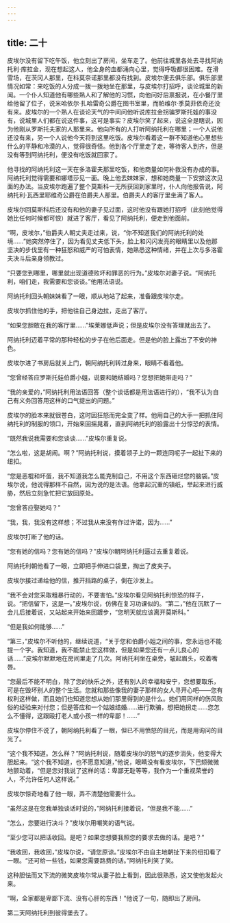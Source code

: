 ```yaml
---
---
---
```

title: 二十
---




皮埃尔没有留下吃午饭，他立刻出了房间，坐车走了。他前往城里各处去寻找阿纳托利·库拉金，现在想起这人，他全身的血都涌向心里，觉得呼吸都很困难。在滑雪场，在茨冈人那里，在科莫奈诺那里都没有找到。皮埃尔便去俱乐部。俱乐部里情况如常：来吃饭的人分成一拨一拨地坐在那里，与皮埃尔打招呼，谈论城里的新闻。一个仆人知道他有哪些熟人和了解他的习惯，向他问好后禀报说，在小餐厅里给他留了位子，说米哈依尔·扎哈雷奇公爵在图书室里，而帕维尔·季莫菲依奇还没有来。皮埃尔的一个熟人在谈论天气的中间问他听说库拉金拐骗罗斯托娃的事没有，说城里人们都在说这件事，这可是事实？皮埃尔笑了起来，说这全是瞎说，因为他刚从罗斯托夫家的人那里来。他向所有的人打听阿纳托利在哪里；一个人说他还没有来，另一个人说他今天将到这里吃饭。皮埃尔看着这一群不知道他心里想些什么的平静和冷漠的人，觉得很奇怪。他到各个厅里走了走，等待客人到齐，但是没有等到阿纳托利，便没有吃饭就回家了。

他寻找的阿纳托利这一天在多洛霍夫那里吃饭，和他商量如何补救没有办成的事。阿纳托利觉得需要和娜塔莎见一面。晚上他去妹妹家，想和她商量一下安排这次见面的办法。当皮埃尔跑遍了整个莫斯科一无所获回到家里时，仆人向他报告说，阿纳托利·瓦西里耶维奇公爵在伯爵夫人那里。伯爵夫人的客厅里坐满了客人。

皮埃尔回莫斯科后还没有和他的妻子见过面，这时他没有跟她打招呼（此刻他觉得她比任何时候都可恨）就进了客厅，看见了阿纳托利，便走到他面前。

“啊，皮埃尔，”伯爵夫人朝丈夫走过来，说，“你不知道我们的阿纳托利的处境……”她突然停住了，因为看见丈夫低下头，脸上和闪闪发亮的眼睛里以及他那坚决的步伐里有一种狂怒和威严的可怕表情，她熟悉这种情绪，并在上次与多洛霍夫决斗后亲身领教过。

“只要您到哪里，哪里就出现道德败坏和罪恶的行为。”皮埃尔对妻子说。“阿纳托利，咱们走，我需要和您谈谈。”他用法语说。

阿纳托利回头朝妹妹看了一眼，顺从地站了起来，准备跟皮埃尔走。

皮埃尔抓住他的手，把他往自己身边拉，走出了客厅。

“如果您胆敢在我的客厅里……”埃莱娜低声说；但是皮埃尔没有答理就出去了。

阿纳托利迈着平常的那种轻松的步子在他后面走。但是他的脸上露出了不安的神色。

皮埃尔进了书房后就关上门，朝阿纳托利转过身来，眼睛不看着他。

“您曾经答应罗斯托娃伯爵小姐，说要和她结婚吗？您想把她带走吗？”

“我的亲爱的，”阿纳托利用法语回答（整个谈话都是用法语进行的），“我不认为自己有义务回答用这样的口气提出的问题。”

皮埃尔的脸本来就很苍白，这时因狂怒而完全变了样。他用自己的大手一把抓住阿纳托利的制服的领口，开始来回摇晃着，直到阿纳托利的脸露出十分惊恐的表情。

“既然我说我需要和您谈谈……”皮埃尔重复说。

“怎么啦，这是胡闹。啊？”阿纳托利说，摸着领子上的一颗连同呢子一起扯下来的纽扣。

“您是恶棍和坏蛋，我不知道我怎么能克制自己，不用这个东西砸烂您的脑袋。”皮埃尔说，他说得那样不自然，因为说的是法语。他拿起沉重的镇纸，举起来进行威胁，然后立刻急忙把它放回原处。

“您曾答应娶她吗？”

“我，我，我没有这样想；不过我从来没有作过许诺，因为……”

皮埃尔打断了他的话。

“您有她的信吗？您有她的信吗？”皮埃尔朝阿纳托利逼过去重复着说。

阿纳托利朝他看了一眼，立即把手伸进口袋里，掏出了皮夹子。

皮埃尔接过递给他的信，推开挡路的桌子，倒在沙发上。

“我不会对您采取粗暴行动的，不要害怕。”皮埃尔看见阿纳托利惊恐的样子，说。“把信留下，这是一。”皮埃尔说，仿佛在复习功课似的。“第二，”他在沉默了一会儿后接着说，又站起来开始来回踱步，“您明天就应该离开莫斯科。”

“但是我如何能够……”

“第三，”皮埃尔不听他的，继续说道，“关于您和伯爵小姐之间的事，您永远也不能提一个字。我知道，我不能禁止您这样做，但是如果您还有一点儿良心的话……”皮埃尔默默地在房间里走了几次。阿纳托利坐在桌旁，皱起眉头，咬着嘴唇。

“您最后不能不明白，除了您的快乐之外，还有别人的幸福和安宁，您想要取乐，可是在毁坏别人的整个生活。您就和那些像我的妻子那样的女人寻开心吧——您有权利这样做，而且她们也知道您想从她们那里得到的是什么。她们用同样的伤风败俗的经验来对付您；但是答应和一个姑娘结婚……进行欺骗，想把她拐走……您怎么不懂得，这跟殴打老人或小孩一样的卑鄙！……”

皮埃尔停住不说了，朝阿纳托利看了一眼，但已不用愤怒的目光，而是用询问的目光了。

“这个我不知道。怎么样？”阿纳托利说，随着皮埃尔的怒气的逐步消失，他变得大胆起来。“这个我不知道，也不愿意知道，”他说，眼睛没有看皮埃尔，下巴颏微微地颤动着，“但是您对我说了这样的话：卑鄙无耻等等，我作为一个重视荣誉的人，不允许任何人这样说。”

皮埃尔惊奇地看了他一眼，弄不清楚他需要什么。

“虽然这是在您我单独谈话时说的，”阿纳托利接着说，“但是我不能……”

“怎么，您要进行决斗？”皮埃尔用嘲笑的语气说。

“至少您可以把话收回。是吧？如果您想要我照您的要求去做的话。是吧？”

“我收回，我收回，”皮埃尔说，“请您原谅。”皮埃尔不由自主地朝扯下来的纽扣看了一眼。“还可给一些钱，如果您需要路费的话。”阿纳托利笑了笑。

这种胆怯而又下流的微笑皮埃尔常从妻子脸上看到，因此很熟悉，这又使他发起火来。

“啊，全家都是卑鄙下流、没有心肝的东西！”他说了一句，随即出了房间。

第二天阿纳托利到彼得堡去了。